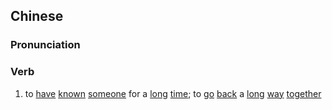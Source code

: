 {{also|有旧}}
==Chinese==
{{zh-forms|s=有旧}}

===Pronunciation===
{{zh-pron
|m=yǒujiù
|cat=v
}}

===Verb===
{{zh-verb}}

# {{lb|zh|archaic}} to [[have]] [[known]] [[someone]] for a [[long]] [[time]]; to [[go]] [[back]] a [[long]] [[way]] [[together]]